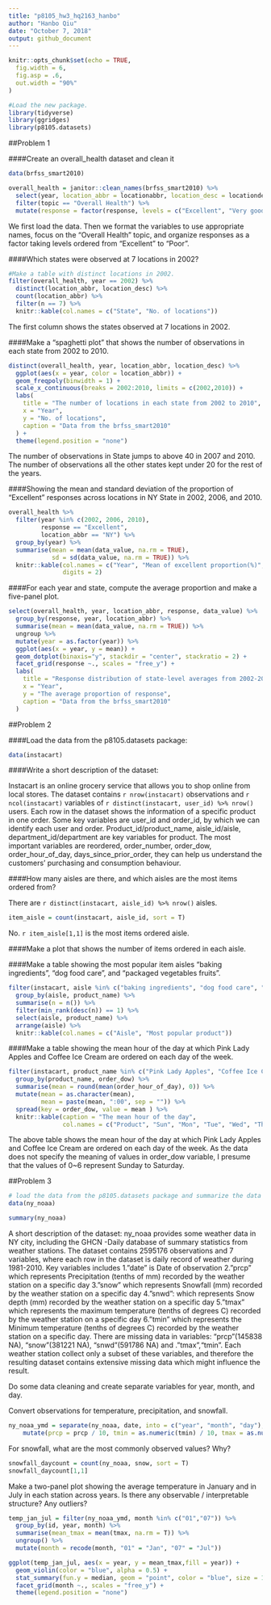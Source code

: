 ```yaml
---
title: "p8105_hw3_hq2163_hanbo"
author: "Hanbo Qiu"
date: "October 7, 2018"
output: github_document
---
```


```r
knitr::opts_chunk$set(echo = TRUE,
  fig.width = 6,
  fig.asp = .6,
  out.width = "90%"
)

#Load the new package. 
library(tidyverse)
library(ggridges)
library(p8105.datasets)
```

##Problem 1

####Create an overall_health dataset and clean it

```r
data(brfss_smart2010)

overall_health = janitor::clean_names(brfss_smart2010) %>% 
  select(year, location_abbr = locationabbr, location_desc = locationdesc, everything()) %>%
  filter(topic == "Overall Health") %>% 
  mutate(response = factor(response, levels = c("Excellent", "Very good", "Good", "Fair", "Poor"), ordered = TRUE))
```

We first load the data. Then we format the variables to use appropriate names, focus on the “Overall Health” topic, and organize responses as a factor taking levels ordered from “Excellent” to “Poor”.

####Which states were observed at 7 locations in 2002?

```r
#Make a table with distinct locations in 2002.
filter(overall_health, year == 2002) %>% 
  distinct(location_abbr, location_desc) %>% 
  count(location_abbr) %>% 
  filter(n == 7) %>% 
  knitr::kable(col.names = c("State", "No. of locations"))
```

The first column shows the states observed at 7 locations in 2002.

####Make a “spaghetti plot” that shows the number of observations in each state from 2002 to 2010.

```r
distinct(overall_health, year, location_abbr, location_desc) %>% 
  ggplot(aes(x = year, color = location_abbr)) +
  geom_freqpoly(binwidth = 1) +
  scale_x_continuous(breaks = 2002:2010, limits = c(2002,2010)) +
  labs(
    title = "The number of locations in each state from 2002 to 2010",
    x = "Year",
    y = "No. of locations",
    caption = "Data from the brfss_smart2010"
  ) +
  theme(legend.position = "none")
```

The number of observations in State jumps to above 40 in 2007 and 2010. The number of observations all the other states kept under 20 for the rest of the years.

####Showing the mean and standard deviation of the proportion of “Excellent” responses across locations in NY State in 2002, 2006, and 2010.

```r
overall_health %>% 
  filter(year %in% c(2002, 2006, 2010), 
         response == "Excellent", 
         location_abbr == "NY") %>% 
  group_by(year) %>% 
  summarise(mean = mean(data_value, na.rm = TRUE),
            sd = sd(data_value, na.rm = TRUE)) %>% 
  knitr::kable(col.names = c("Year", "Mean of excellent proportion(%)", "SD of excellent proportion(%)"),
               digits = 2)
```

####For each year and state, compute the average proportion and make a five-panel plot.

```r
select(overall_health, year, location_abbr, response, data_value) %>% 
  group_by(response, year, location_abbr) %>% 
  summarise(mean = mean(data_value, na.rm = TRUE)) %>% 
  ungroup %>% 
  mutate(year = as.factor(year)) %>% 
  ggplot(aes(x = year, y = mean)) +
  geom_dotplot(binaxis="y", stackdir = "center", stackratio = 2) +
  facet_grid(response ~., scales = "free_y") +
  labs(
    title = "Response distribution of state-level averages from 2002-2010",
    x = "Year",
    y = "The average proportion of response",
    caption = "Data from the brfss_smart2010"
  )
```

##Problem 2

####Load the data from the p8105.datasets package:

```r
data(instacart)
```

####Write a short description of the dataset:

Instacart is an online grocery service that allows you to shop online from local stores. The dataset contains `r nrow(instacart)` observations and `r ncol(instacart)` variables of `r distinct(instacart, user_id) %>% nrow()` users. Each row in the dataset shows the information of a specific product in one order. Some key variables are user_id and order_id, by which we can identify each user and order. Product_id/product_name, aisle_id/aisle, department_id/department are key variables for product. The most important variables are reordered, order_number, order_dow, order_hour_of_day, days_since_prior_order, they can help us understand the customers' purchasing and consumption behaviour. 

####How many aisles are there, and which aisles are the most items ordered from?

There are `r distinct(instacart, aisle_id) %>% nrow()` aisles. 

```r
item_aisle = count(instacart, aisle_id, sort = T)
```

No. `r item_aisle[1,1]` is the most items ordered aisle.

####Make a plot that shows the number of items ordered in each aisle.



####Make a table showing the most popular item aisles “baking ingredients”, “dog food care”, and “packaged vegetables fruits”.

```r
filter(instacart, aisle %in% c("baking ingredients", "dog food care", "packaged vegetables fruits")) %>%
  group_by(aisle, product_name) %>% 
  summarise(n = n()) %>% 
  filter(min_rank(desc(n)) == 1) %>% 
  select(aisle, product_name) %>% 
  arrange(aisle) %>% 
  knitr::kable(col.names = c("Aisle", "Most popular product"))
```

####Make a table showing the mean hour of the day at which Pink Lady Apples and Coffee Ice Cream are ordered on each day of the week.

```r
filter(instacart, product_name %in% c("Pink Lady Apples", "Coffee Ice Cream")) %>% 
  group_by(product_name, order_dow) %>% 
  summarise(mean = round(mean(order_hour_of_day), 0)) %>% 
  mutate(mean = as.character(mean),
         mean = paste(mean, ":00", sep = "")) %>% 
  spread(key = order_dow, value = mean ) %>% 
  knitr::kable(caption = "The mean hour of the day",
               col.names = c("Product", "Sun", "Mon", "Tue", "Wed", "Thu", "Fri", "Sat"))
```

The above table shows the mean hour of the day at which Pink Lady Apples and Coffee Ice Cream are ordered on each day of the week. As the data does not specify the meaning of values in order_dow variable, I presume that the values of 0~6 represent Sunday to Saturday.


##Problem 3

```r
# load the data from the p8105.datasets package and summarize the data
data(ny_noaa)

summary(ny_noaa)
```

A short description of the dataset: ny_noaa provides some weather data in NY city, including the GHCN -Daily database of summary statistics from weather stations. The dataset contains 2595176 observations and 7 variables, where each row in the dataset is daily record of weather during 1981-2010.
Key variables includes 1."date" is Date of observation 2."prcp" which represents Precipitation (tenths of mm) recorded by the weather station  on a specific day 3."snow" which represents Snowfall (mm) recorded by the weather station on a specific day 4."snwd": which represents Snow depth (mm) recorded by the weather station on a specific day 5."tmax" which represents the maximum temperature (tenths of degrees C) recorded by the weather station on a specific day 6."tmin" which represents the Minimum temperature (tenths of degrees C) recorded by the weather station on a specific day.
There are missing data in variables: "prcp"(145838 NA), "snow"(381221 NA), "snwd"(591786 NA) and ."tmax","tmin". Each weather station collect only a subset of these variables, and therefore the resulting dataset contains extensive missing data which might influence the result.

Do some data cleaning and create separate variables for year, month, and day.

Convert observations for temperature, precipitation, and snowfall.
```r
ny_noaa_ymd = separate(ny_noaa, date, into = c("year", "month", "day"), sep = "-") %>% 
    mutate(prcp = prcp / 10, tmin = as.numeric(tmin) / 10, tmax = as.numeric(tmax) / 10)
```

For snowfall, what are the most commonly observed values? Why?

```r
snowfall_daycount = count(ny_noaa, snow, sort = T)
snowfall_daycount[1,1]
```

Make a two-panel plot showing the average temperature in January and in July in each station across years. Is there any observable / interpretable structure? Any outliers?

```r
temp_jan_jul = filter(ny_noaa_ymd, month %in% c("01","07")) %>% 
  group_by(id, year, month) %>% 
  summarise(mean_tmax = mean(tmax, na.rm = T)) %>%
  ungroup() %>% 
  mutate(month = recode(month, "01" = "Jan", "07" = "Jul"))

ggplot(temp_jan_jul, aes(x = year, y = mean_tmax,fill = year)) +
  geom_violin(color = "blue", alpha = 0.5) +
  stat_summary(fun.y = median, geom = "point", color = "blue", size = 1) +
  facet_grid(month ~., scales = "free_y") +
  theme(legend.position = "none")
```